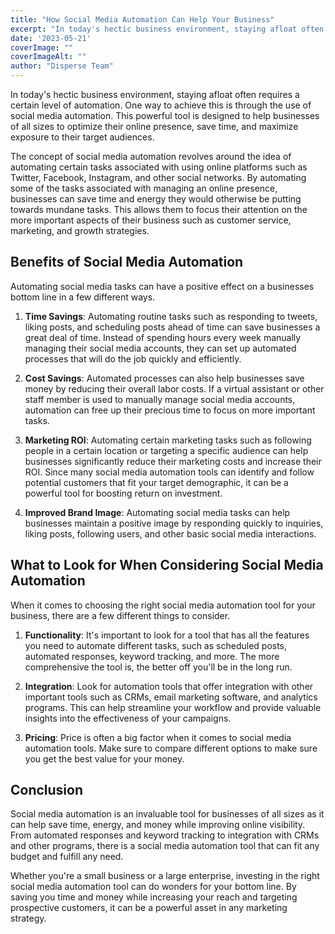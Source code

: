 ```yaml
---
title: "How Social Media Automation Can Help Your Business"
excerpt: "In today's hectic business environment, staying afloat often requires a certain level of automation. One way to achieve this is through the use of social..."
date: '2023-05-21'
coverImage: ""  
coverImageAlt: ""
author: "Disperse Team"
---
```


In today's hectic business environment, staying afloat often requires a certain level of automation. One way to achieve this is through the use of social media automation. This powerful tool is designed to help businesses of all sizes to optimize their online presence, save time, and maximize exposure to their target audiences.

The concept of social media automation revolves around the idea of automating certain tasks associated with using online platforms such as Twitter, Facebook, Instagram, and other social networks. By automating some of the tasks associated with managing an online presence, businesses can save time and energy they would otherwise be putting towards mundane tasks. This allows them to focus their attention on the more important aspects of their business such as customer service, marketing, and growth strategies.

## Benefits of Social Media Automation

Automating social media tasks can have a positive effect on a businesses bottom line in a few different ways.

1. **Time Savings**: Automating routine tasks such as responding to tweets, liking posts, and scheduling posts ahead of time can save businesses a great deal of time. Instead of spending hours every week manually managing their social media accounts, they can set up automated processes that will do the job quickly and efficiently.

2. **Cost Savings**: Automated processes can also help businesses save money by reducing their overall labor costs. If a virtual assistant or other staff member is used to manually manage social media accounts, automation can free up their precious time to focus on more important tasks. 

3. **Marketing ROI**: Automating certain marketing tasks such as following people in a certain location or targeting a specific audience can help businesses significantly reduce their marketing costs and increase their ROI. Since many social media automation tools can identify and follow potential customers that fit your target demographic, it can be a powerful tool for boosting return on investment.

4. **Improved Brand Image**: Automating social media tasks can help businesses maintain a positive image by responding quickly to inquiries, liking posts, following users, and other basic social media interactions.

## What to Look for When Considering Social Media Automation

When it comes to choosing the right social media automation tool for your business, there are a few different things to consider. 

1. **Functionality**: It's important to look for a tool that has all the features you need to automate different tasks, such as scheduled posts, automated responses, keyword tracking, and more. The more comprehensive the tool is, the better off you'll be in the long run.

2. **Integration**: Look for automation tools that offer integration with other important tools such as CRMs, email marketing software, and analytics programs. This can help streamline your workflow and provide valuable insights into the effectiveness of your campaigns.

3. **Pricing**: Price is often a big factor when it comes to social media automation tools. Make sure to compare different options to make sure you get the best value for your money.

## Conclusion

Social media automation is an invaluable tool for businesses of all sizes as it can help save time, energy, and money while improving online visibility. From automated responses and keyword tracking to integration with CRMs and other programs, there is a social media automation tool that can fit any budget and fulfill any need. 

Whether you're a small business or a large enterprise, investing in the right social media automation tool can do wonders for your bottom line. By saving you time and money while increasing your reach and targeting prospective customers, it can be a powerful asset in any marketing strategy.